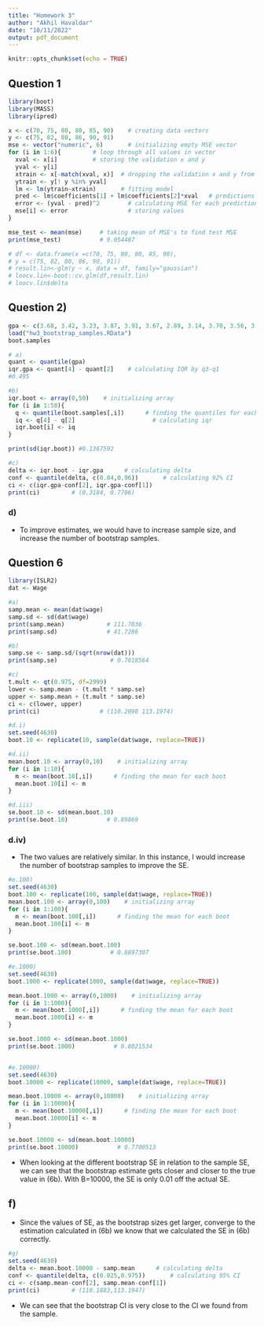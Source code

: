 ```yaml
---
title: "Homework 3"
author: "Akhil Havaldar"
date: "10/11/2022"
output: pdf_document
---
```


```r
knitr::opts_chunk$set(echo = TRUE)
```

## Question 1
```r
library(boot)
library(MASS)
library(ipred)

x <- c(70, 75, 80, 80, 85, 90)    # creating data vectors
y <- c(75, 82, 80, 86, 90, 91)
mse <- vector("numeric", 6)       # initializing empty MSE vector
for (i in 1:6){         # loop through all values in vector
  xval <- x[i]          # storing the validation x and y
  yval <- y[i]
  xtrain <- x[-match(xval, x)]  # dropping the validation x and y from training data
  ytrain <- y[! y %in% yval]
  lm <- lm(ytrain~xtrain)       # fitting model
  pred <- lm$coefficients[1] + lm$coefficients[2]*xval   # predictions
  error <- (yval - pred)^2        # calculating MSE for each prediction
  mse[i] <- error                 # storing values
}

mse_test <- mean(mse)     # taking mean of MSE's to find test MSE
print(mse_test)           # 9.054487

# df <- data.frame(x =c(70, 75, 80, 80, 85, 90),
# y = c(75, 82, 80, 86, 90, 91))
# result.lin<-glm(y ~ x, data = df, family="gaussian")
# loocv.lin<-boot::cv.glm(df,result.lin)
# loocv.lin$delta
```

## Question 2)
```r
gpa <- c(3.68, 3.42, 3.23, 3.87, 3.91, 3.67, 2.89, 3.14, 3.70, 3.56, 3.49, 3.02, 3.16, 3.76, 3.41)
load("hw3_bootstrap_samples.RData")
boot.samples

# a) 
quant <- quantile(gpa)
iqr.gpa <- quant[4] - quant[2]    # calculating IQR by q3-q1
#0.495 

#b) 
iqr.boot <- array(0,50)    # initializing array
for (i in 1:50){
  q <- quantile(boot.samples[,i])      # finding the quantiles for each boot sample
  iq <- q[4] - q[2]                      # calculating iqr
  iqr.boot[i] <- iq                      
}

print(sd(iqr.boot)) #0.1367592

#c) 
delta <- iqr.boot - iqr.gpa      # calculating delta
conf <- quantile(delta, c(0.04,0.96))       # calculating 92% CI
ci <- c(iqr.gpa-conf[2], iqr.gpa-conf[1])
print(ci)         # (0.3184, 0.7706)

```
### d) 
- To improve estimates, we would have to increase sample size, and increase the number of bootstrap samples. 



## Question 6
```r
library(ISLR2)
dat <- Wage

#a) 
samp.mean <- mean(dat$wage)
samp.sd <- sd(dat$wage)
print(samp.mean)            # 111.7036
print(samp.sd)              # 41.7286

#b) 
samp.se <- samp.sd/(sqrt(nrow(dat)))
print(samp.se)               # 0.7618564

#c) 
t.mult <- qt(0.975, df=2999)
lower <- samp.mean - (t.mult * samp.se)
upper <- samp.mean + (t.mult * samp.se)
ci <- c(lower, upper)
print(ci)                 # (110.2098 113.1974)

#d.i) 
set.seed(4630)
boot.10 <- replicate(10, sample(dat$wage, replace=TRUE))

#d.ii)
mean.boot.10 <- array(0,10)    # initializing array
for (i in 1:10){
  m <- mean(boot.10[,i])      # finding the mean for each boot 
  mean.boot.10[i] <- m      
}

#d.iii)
se.boot.10 <- sd(mean.boot.10)
print(se.boot.10)           # 0.89869
```

### d.iv)
- The two values are relatively similar. In this instance, I would increase the number of bootstrap samples to improve the SE.


```r
#e.100)
set.seed(4630)
boot.100 <- replicate(100, sample(dat$wage, replace=TRUE))
mean.boot.100 <- array(0,100)    # initializing array
for (i in 1:100){
  m <- mean(boot.100[,i])      # finding the mean for each boot 
  mean.boot.100[i] <- m      
}

se.boot.100 <- sd(mean.boot.100)
print(se.boot.100)           # 0.8897307

#e.1000)
set.seed(4630)
boot.1000 <- replicate(1000, sample(dat$wage, replace=TRUE))

mean.boot.1000 <- array(0,1000)    # initializing array
for (i in 1:1000){
  m <- mean(boot.1000[,i])      # finding the mean for each boot 
  mean.boot.1000[i] <- m      
}

se.boot.1000 <- sd(mean.boot.1000)
print(se.boot.1000)           # 0.8021534


#e.10000)
set.seed(4630)
boot.10000 <- replicate(10000, sample(dat$wage, replace=TRUE))

mean.boot.10000 <- array(0,10000)    # initializing array
for (i in 1:10000){
  m <- mean(boot.10000[,i])      # finding the mean for each boot 
  mean.boot.10000[i] <- m      
}

se.boot.10000 <- sd(mean.boot.10000)
print(se.boot.10000)           # 0.7700513
```
- When looking at the different bootstrap SE in relation to the sample SE, we can see that the bootstrap estimate gets closer and closer to the true value in (6b). With B=10000, the SE is only 0.01 off the actual SE.


## f) 
- Since the values of SE, as the bootstrap sizes get larger, converge to the estimation calculated in (6b) we know that we calculated the SE in (6b) correctly.


```r
#g) 
set.seed(4630)
delta <- mean.boot.10000 - samp.mean      # calculating delta
conf <- quantile(delta, c(0.025,0.975))       # calculating 95% CI
ci <- c(samp.mean-conf[2], samp.mean-conf[1])
print(ci)         # (110.1883,113.1947) 
```
- We can see that the bootstrap CI is very close to the CI we found from the sample. 


